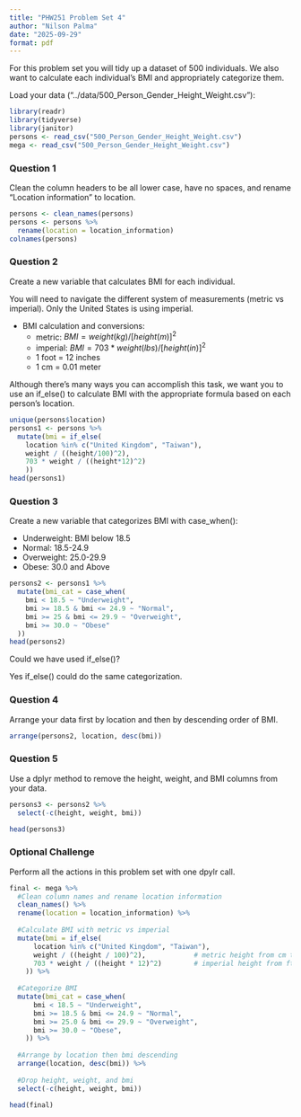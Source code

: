 ```yaml
---
title: "PHW251 Problem Set 4"
author: "Nilson Palma"
date: "2025-09-29"
format: pdf
---
```


For this problem set you will tidy up a dataset of 500 individuals. We also want to calculate each individual's BMI and appropriately categorize them.

Load your data ("../data/500_Person_Gender_Height_Weight.csv"):

```r
library(readr)
library(tidyverse)
library(janitor)
persons <- read_csv("500_Person_Gender_Height_Weight.csv")
mega <- read_csv("500_Person_Gender_Height_Weight.csv")
```

### Question 1

Clean the column headers to be all lower case, have no spaces, and rename "Location information" to location.

```r
persons <- clean_names(persons)
persons <- persons %>% 
  rename(location = location_information)
colnames(persons)
```

\newpage 

### Question 2

Create a new variable that calculates BMI for each individual.

You will need to navigate the different system of measurements (metric vs imperial). Only the United States is using imperial.

* BMI calculation and conversions:
    - metric:   $BMI = weight (kg) / [height (m)]^2$
    - imperial: $BMI = 703 * weight (lbs) / [height (in)]^2$
    - 1 foot = 12 inches
    - 1 cm = 0.01 meter

Although there's many ways you can accomplish this task, we want you to use an if_else() to calculate BMI with the appropriate formula based on each person's location. 

```r
unique(persons$location)
persons1 <- persons %>% 
  mutate(bmi = if_else(
    location %in% c("United Kingdom", "Taiwan"), 
    weight / ((height/100)^2), 
    703 * weight / ((height*12)^2) 
    ))
head(persons1)
```

\newpage

### Question 3

Create a new variable that categorizes BMI with case_when():

* Underweight: BMI below 18.5
* Normal: 18.5-24.9
* Overweight: 25.0-29.9
* Obese: 30.0 and Above

```r
persons2 <- persons1 %>% 
  mutate(bmi_cat = case_when(
    bmi < 18.5 ~ "Underweight",
    bmi >= 18.5 & bmi <= 24.9 ~ "Normal",
    bmi >= 25 & bmi <= 29.9 ~ "Overweight",
    bmi >= 30.0 ~ "Obese"
  ))
head(persons2)
```

Could we have used if_else()?  

Yes if_else() could do the same categorization.

\newpage

### Question 4

Arrange your data first by location and then by descending order of BMI.

```r
arrange(persons2, location, desc(bmi))

```

### Question 5

Use a dplyr method to remove the height, weight, and BMI columns from your data.

```r
persons3 <- persons2 %>% 
  select(-c(height, weight, bmi))

head(persons3)
```

\newpage

### Optional Challenge

Perform all the actions in this problem set with one dpylr call. 

```r
final <- mega %>%
  #Clean column names and rename location information 
  clean_names() %>%
  rename(location = location_information) %>%
  
  #Calculate BMI with metric vs imperial 
  mutate(bmi = if_else(
      location %in% c("United Kingdom", "Taiwan"),
      weight / ((height / 100)^2),            # metric height from cm to m
      703 * weight / ((height * 12)^2)        # imperial height from ft to in
    )) %>%
  
  #Categorize BMI
  mutate(bmi_cat = case_when(
      bmi < 18.5 ~ "Underweight",
      bmi >= 18.5 & bmi <= 24.9 ~ "Normal",
      bmi >= 25.0 & bmi <= 29.9 ~ "Overweight",
      bmi >= 30.0 ~ "Obese",
    )) %>%
  
  #Arrange by location then bmi descending
  arrange(location, desc(bmi)) %>%
  
  #Drop height, weight, and bmi
  select(-c(height, weight, bmi))

head(final)
```
